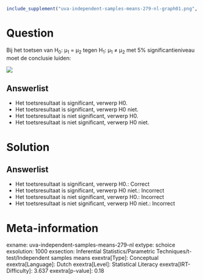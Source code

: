 ```r
include_supplement("uva-independent-samples-means-279-nl-graph01.png", recursive = TRUE)
```

Question
========

Bij het toetsen van H~0~: μ~1~ = μ~2~ tegen H~1~: μ~1~ ≠ μ~2~ met 5%
significantieniveau moet de conclusie luiden:

![](uva-independent-samples-means-279-nl-graph01.png)

Answerlist
----------

* Het toetsresultaat is significant, verwerp H0.
* Het toetsresultaat is significant, verwerp H0 niet.
* Het toetsresultaat is niet significant, verwerp H0.
* Het toetsresultaat is niet significant, verwerp H0 niet.

Solution
========

Answerlist
----------

* Het toetsresultaat is significant, verwerp H0.: Correct
* Het toetsresultaat is significant, verwerp H0 niet.: Incorrect
* Het toetsresultaat is niet significant, verwerp H0.: Incorrect
* Het toetsresultaat is niet significant, verwerp H0 niet.: Incorrect

Meta-information
================
exname: uva-independent-samples-means-279-nl
extype: schoice
exsolution: 1000
exsection: Inferential Statistics/Parametric Techniques/t-test/Independent samples means
exextra[Type]: Conceptual
exextra[Language]: Dutch
exextra[Level]: Statistical Literacy
exextra[IRT-Difficulty]: 3.637
exextra[p-value]: 0.18
